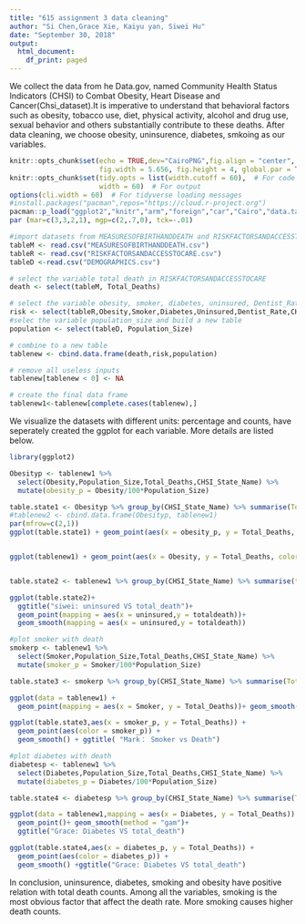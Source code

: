 ---
title: "615 assignment 3 data cleaning"
author: "Si Chen,Grace Xie, Kaiyu yan, Siwei Hu"
date: "September 30, 2018"
output:
  html_document:
    df_print: paged
---
 We collect the data from he Data.gov, named Community Health Status Indicators (CHSI) to Combat Obesity, Heart Disease and Cancer(Chsi_dataset).It is imperative to understand that behavioral factors such as obesity, tobacco use, diet, physical activity, alcohol and drug use, sexual behavior and others substantially contribute to these deaths. After data cleaning, we choose obesity, uninsurence, diabetes, smkoing as our variables. 
```{r setup, include=FALSE}
knitr::opts_chunk$set(echo = TRUE,dev="CairoPNG",fig.align = "center", 
                      fig.width = 5.656, fig.height = 4, global.par = TRUE)
knitr::opts_chunk$set(tidy.opts = list(width.cutoff = 60),  # For code
                      width = 60)  # For output
options(cli.width = 60)  # For tidyverse loading messages
#install.packages("pacman",repos="https://cloud.r-project.org")
pacman::p_load("ggplot2","knitr","arm","foreign","car","Cairo","data.table","dplyr")
par (mar=c(3,3,2,1), mgp=c(2,.7,0), tck=-.01)
```

```{r }
#import datasets from MEASURESOFBIRTHANDDEATH and RISKFACTORSANDACCESSTOCARE
tableM <- read.csv("MEASURESOFBIRTHANDDEATH.csv")
tableR <- read.csv("RISKFACTORSANDACCESSTOCARE.csv")
tableD <-read.csv("DEMOGRAPHICS.csv")

# select the variable total death in RISKFACTORSANDACCESSTOCARE
death <- select(tableM, Total_Deaths)

# select the variable obesity, smoker, diabetes, uninsured, Dentist_Rate,CHSI_State_Name from RISKFACTORSANDACCESSTOCARE
risk <- select(tableR,Obesity,Smoker,Diabetes,Uninsured,Dentist_Rate,CHSI_State_Name)
#selec the variable population_size and build a new table
population <- select(tableD, Population_Size)

# combine to a new table
tablenew <- cbind.data.frame(death,risk,population)

# remove all useless inputs
tablenew[tablenew < 0] <- NA

# create the final data frame
tablenew1<-tablenew[complete.cases(tablenew),]


```

 We visualize the datasets with different units: percentage and counts, have seperately created the ggplot for each variable. More details are listed below.

```{r }
library(ggplot2)

Obesityp <- tablenew1 %>% 
  select(Obesity,Population_Size,Total_Deaths,CHSI_State_Name) %>% 
  mutate(obesity_p = Obesity/100*Population_Size)

table.state1 <- Obesityp %>% group_by(CHSI_State_Name) %>% summarise(Total_Deaths = sum(Total_Deaths),obesity_p=sum(obesity_p))
#tablenew2 <- cbind.data.frame(Obesityp, tablenew1)
par(mfrow=c(2,1))
ggplot(table.state1) + geom_point(aes(x = obesity_p, y = Total_Deaths, color = obesity_p)) + geom_smooth(aes(x = obesity_p, y = Total_Deaths)) + ggtitle( "SiChen： Obesity vs Death")


ggplot(tablenew1) + geom_point(aes(x = Obesity, y = Total_Deaths, color = Obesity)) + geom_smooth(aes(x = Obesity, y = Total_Deaths)) + ggtitle( "SiChen： Obesity vs Death")



```


```{r}
table.state2 <- tablenew1 %>% group_by(CHSI_State_Name) %>% summarise(totaldeath = sum(Total_Deaths),uninsured=sum(Uninsured))

ggplot(table.state2)+
  ggtitle("siwei: uninsured VS total_death")+
  geom_point(mapping = aes(x = uninsured,y = totaldeath))+
  geom_smooth(mapping = aes(x = uninsured,y = totaldeath))

```

```{r}
#plot smoker with death
smokerp <- tablenew1 %>% 
  select(Smoker,Population_Size,Total_Deaths,CHSI_State_Name) %>% 
  mutate(smoker_p = Smoker/100*Population_Size)

table.state3 <- smokerp %>% group_by(CHSI_State_Name) %>% summarise(Total_Deaths = sum(Total_Deaths),smoker_p=sum(smoker_p))

ggplot(data = tablenew1) + 
  geom_point(mapping = aes(x = Smoker, y = Total_Deaths))+ geom_smooth(mapping = aes(x = Smoker, y = Total_Deaths)) + ggtitle( "Mark： Smoker vs Death")

ggplot(table.state3,aes(x = smoker_p, y = Total_Deaths)) + 
  geom_point(aes(color = smoker_p)) + 
  geom_smooth() + ggtitle( "Mark： Smoker vs Death")

```


```{r}
#plot diabetes with death
diabetesp <- tablenew1 %>% 
  select(Diabetes,Population_Size,Total_Deaths,CHSI_State_Name) %>% 
  mutate(diabetes_p = Diabetes/100*Population_Size)

table.state4 <- diabetesp %>% group_by(CHSI_State_Name) %>% summarise(Total_Deaths = sum(Total_Deaths),diabetes_p=sum(diabetes_p))

ggplot(data = tablenew1,mapping = aes(x = Diabetes, y = Total_Deaths)) + 
  geom_point()+ geom_smooth(method = "gam")+
  ggtitle("Grace: Diabetes VS total_death")

ggplot(table.state4,aes(x = diabetes_p, y = Total_Deaths)) + 
  geom_point(aes(color = diabetes_p)) + 
  geom_smooth() +ggtitle("Grace: Diabetes VS total_death")
```



 
 
  In conclusion, uninsurence, diabetes, smoking and obesity have positive relation with total death counts. Among all the variables, smoking is the most obvious factor that affect the death rate. More smoking causes higher death counts.
  
  
  
  
  
  
  